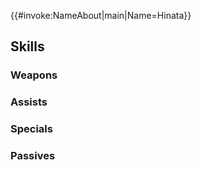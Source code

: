 {{#invoke:NameAbout|main|Name=Hinata}}{{HeroPage Tabs}}
{{Hero Infobox
|Name=Hinata
|Title=Wild Samurai
|WeaponType=Red Sword
|Origin=Fire Emblem Fates
|Gender=Male
|MoveType=Infantry
|actorEN=Delem Donaldson
|actorJP=市来光弘
|artist=上田夢人
|releaseDate=February 2, 2017
|poolDate=February 2, 2017
|randomStartTime=2017-02-02T07:00:00Z
|poolRarities=3,4
|TagID=ヒナタ
|InternalID=18
|Properties=tiara
|cv1=11
|cv2=201000
|description=A coarse, yet caring, samurai of Hoshido. One of Takumi's retainers. Appears in Fire Emblem Fates.
|GrowthModifier=None
}}
{{Stats Page
|Lv1HP=21|Lv1ATK=8|Lv1SPD=5|Lv1DEF=10|Lv1RES=3
|GRHP=60|GRATK=55|GRSPD=45|GRDEF=60|GRRES=35
}}
==Skills==
===Weapons===
{{Weapons Table
|weapon1=Iron Sword
|weapon1Default=1
|weapon1Unlock=1
|weapon2=Steel Sword
|weapon2Default=3
|weapon2Unlock=2
|weapon3=Ruby Sword
|weapon3Default=4
|weapon3Unlock=3
|weapon4=Ruby Sword+
|weapon4Default=5
|weapon4Unlock=5
|weapon5=Hinata's Katana
|weapon5Default=
|weapon5Unlock=5
}}
===Assists===
{{Assists Table}}
===Specials===
{{Specials Table
|special1=Buckler
|special1Default=4
|special1Unlock=3
|special2=Pavise
|special2Default=
|special2Unlock=4
}}
===Passives===
{{Passives Table
|passiveA1=Fury 1
|passiveA2=Fury 2
|passiveA3=Fury 3
|passiveA1Unlock=1
|passiveA2Unlock=2
|passiveA3Unlock=4
|passiveB1=Brash Assault 1
|passiveB2=Brash Assault 2
|passiveB3=Brash Assault 3
|passiveB1Unlock=3
|passiveB2Unlock=4
|passiveB3Unlock=5
}}
{{Heroes Navbox}}